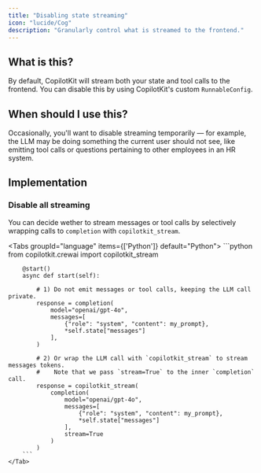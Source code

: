 ```yaml
---
title: "Disabling state streaming"
icon: "lucide/Cog"
description: "Granularly control what is streamed to the frontend."
---
```



## What is this?

By default, CopilotKit will stream both your state and tool calls to the frontend.
You can disable this by using CopilotKit's custom `RunnableConfig`.

## When should I use this?

Occasionally, you'll want to disable streaming temporarily — for example, the LLM may be
doing something the current user should not see, like emitting tool calls or questions
pertaining to other employees in an HR system.

## Implementation

### Disable all streaming

You can decide wether to stream messages or tool calls by selectively wrapping calls to `completion`
with `copilotkit_stream`.

<Tabs groupId="language" items={['Python']} default="Python">
    <Tab value="Python">
        ```python
        from copilotkit.crewai import copilotkit_stream

        @start()
        async def start(self):

            # 1) Do not emit messages or tool calls, keeping the LLM call private.
            response = completion(
                model="openai/gpt-4o",
                messages=[
                    {"role": "system", "content": my_prompt},
                    *self.state["messages"]
                ],
            )

            # 2) Or wrap the LLM call with `copilotkit_stream` to stream messages tokens.
            #    Note that we pass `stream=True` to the inner `completion` call.
            response = copilotkit_stream(
                completion(
                    model="openai/gpt-4o",
                    messages=[
                        {"role": "system", "content": my_prompt},
                        *self.state["messages"]
                    ],
                    stream=True
                )
            )
        ```
    </Tab>

</Tabs>
